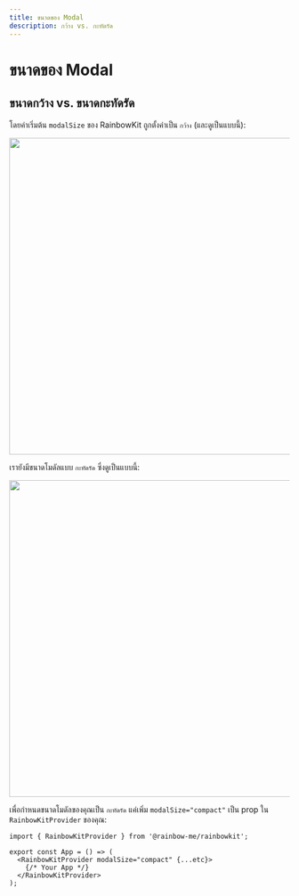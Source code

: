 ```yaml
---
title: ขนาดของ Modal
description: กว้าง vs. กะทัดรัด
---
```


# ขนาดของ Modal

## ขนาดกว้าง vs. ขนาดกะทัดรัด

โดยค่าเริ่มต้น `modalSize` ของ RainbowKit ถูกตั้งค่าเป็น `กว้าง` (และดูเป็นแบบนี้):

<Img src="/modal-default.png" height="569" width="1029" />

เรายังมีขนาดโมดัลแบบ `กะทัดรัด` ซึ่งดูเป็นแบบนี้:

<Img src="/modal-compact.png" height="569" width="1029" />

เพื่อกำหนดขนาดโมดัลของคุณเป็น `กะทัดรัด` แค่เพิ่ม `modalSize="compact"` เป็น prop ใน `RainbowKitProvider` ของคุณ:

```tsx
import { RainbowKitProvider } from '@rainbow-me/rainbowkit';

export const App = () => (
  <RainbowKitProvider modalSize="compact" {...etc}>
    {/* Your App */}
  </RainbowKitProvider>
);
```
